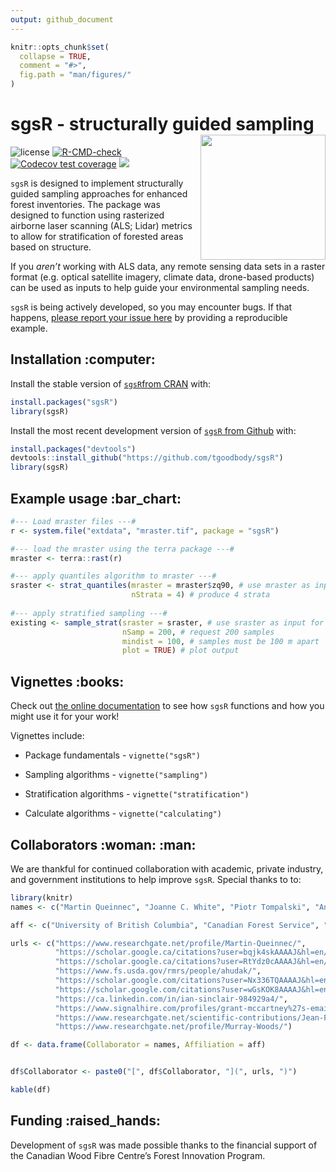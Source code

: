 ```yaml
---
output: github_document
---
```


<!-- README.md is generated from README.Rmd. Please edit that file -->

```r
knitr::opts_chunk$set(
  collapse = TRUE,
  comment = "#>",
  fig.path = "man/figures/"
)
```

# sgsR - structurally guided sampling <img src="man/figures/logo.png" align="right" width="200" />

<!-- badges: start -->
![license](https://img.shields.io/badge/Licence-GPL--3-blue.svg)
[![R-CMD-check](https://github.com/tgoodbody/sgsR/workflows/R-CMD-check/badge.svg)](https://github.com/tgoodbody/sgsR/actions)
[![Codecov test coverage](https://codecov.io/gh/tgoodbody/sgsR/branch/main/graph/badge.svg)](https://app.codecov.io/gh/tgoodbody/sgsR?branch=main)
[![](https://cranlogs.r-pkg.org/badges/sgsR)](https://CRAN.R-project.org/package=sgsR)
<!-- badges: end -->

`sgsR` is designed to implement structurally guided sampling approaches for enhanced forest inventories. The package was designed to function using rasterized airborne laser scanning (ALS; Lidar) metrics to allow for stratification of forested areas based on structure.

If you _aren’t_ working with ALS data, any remote sensing data sets in a raster format (e.g. optical satellite imagery, climate data, drone-based products) can be used as inputs to help guide your environmental sampling needs.

`sgsR` is being actively developed, so you may encounter bugs. If that happens, [please report your issue here](https://github.com/tgoodbody/sgsR/issues) by providing a reproducible example.

## Installation :computer: {.unnumbered}

Install the stable version of [`sgsR`from CRAN](https://cran.r-project.org/package=sgsR) with:

``` r
install.packages("sgsR")
library(sgsR)
```

Install the most recent development version of [`sgsR` from Github](https://github.com/tgoodbody/sgsR) with:

``` r
install.packages("devtools")
devtools::install_github("https://github.com/tgoodbody/sgsR")
library(sgsR)
```

## Example usage :bar_chart: {.unnumbered}

``` r
#--- Load mraster files ---#
r <- system.file("extdata", "mraster.tif", package = "sgsR")

#--- load the mraster using the terra package ---#
mraster <- terra::rast(r)

#--- apply quantiles algorithm to mraster ---#
sraster <- strat_quantiles(mraster = mraster$zq90, # use mraster as input for stratification
                           nStrata = 4) # produce 4 strata
                        
#--- apply stratified sampling ---#
existing <- sample_strat(sraster = sraster, # use sraster as input for sampling
                         nSamp = 200, # request 200 samples
                         mindist = 100, # samples must be 100 m apart
                         plot = TRUE) # plot output

```

## Vignettes :books: {.unnumbered}

Check out [the online documentation](https://tgoodbody.github.io/sgsR/index.html) to see how `sgsR` functions and how you might use it for your work!

Vignettes include:

* Package fundamentals - `vignette("sgsR")`

* Sampling algorithms - `vignette("sampling")`

* Stratification algorithms - `vignette("stratification")`

* Calculate algorithms - `vignette("calculating")`

## Collaborators :woman: :man: {.unnumbered} 

We are thankful for continued collaboration with academic, private industry, and government institutions to help improve `sgsR`. Special thanks to to:

```r
library(knitr)
names <- c("Martin Queinnec", "Joanne C. White", "Piotr Tompalski", "Andrew T. Hudak", "Ruben Valbuena", "Antoine LeBoeuf", "Ian Sinclair", "Grant McCartney", "Jean-Francois Prieur", "Murray Woods")

aff <- c("University of British Columbia", "Canadian Forest Service", "Canadian Forest Service", "United States Forest Service", "Swedish University of Agricultural Sciences", "Ministère des Forêts, de la Faune et des Parcs", "Ministry of Northern Development, Mines, Natural Resources and Forestry", "Forsite Consultants Ltd.", "Université de Sherbrooke", " (Retired)	Ministry of Northern Development, Mines, Natural Resources and Forestry")

urls <- c("https://www.researchgate.net/profile/Martin-Queinnec/",
          "https://scholar.google.ca/citations?user=bqjk4skAAAAJ&hl=en/",
          "https://scholar.google.ca/citations?user=RtYdz0cAAAAJ&hl=en/",
          "https://www.fs.usda.gov/rmrs/people/ahudak/",
          "https://scholar.google.com/citations?user=Nx336TQAAAAJ&hl=en/",
          "https://scholar.google.com/citations?user=wGsKOK8AAAAJ&hl=en/",
          "https://ca.linkedin.com/in/ian-sinclair-984929a4/",
          "https://www.signalhire.com/profiles/grant-mccartney%27s-email/99719223/",
          "https://www.researchgate.net/scientific-contributions/Jean-Francois-Prieur-2142960944/",
          "https://www.researchgate.net/profile/Murray-Woods/")

df <- data.frame(Collaborator = names, Affiliation = aff)


df$Collaborator <- paste0("[", df$Collaborator, "](", urls, ")")

kable(df)

```


## Funding :raised_hands: {.unnumbered}
Development of `sgsR` was made possible thanks to the financial support of the Canadian Wood Fibre Centre's Forest Innovation Program.

